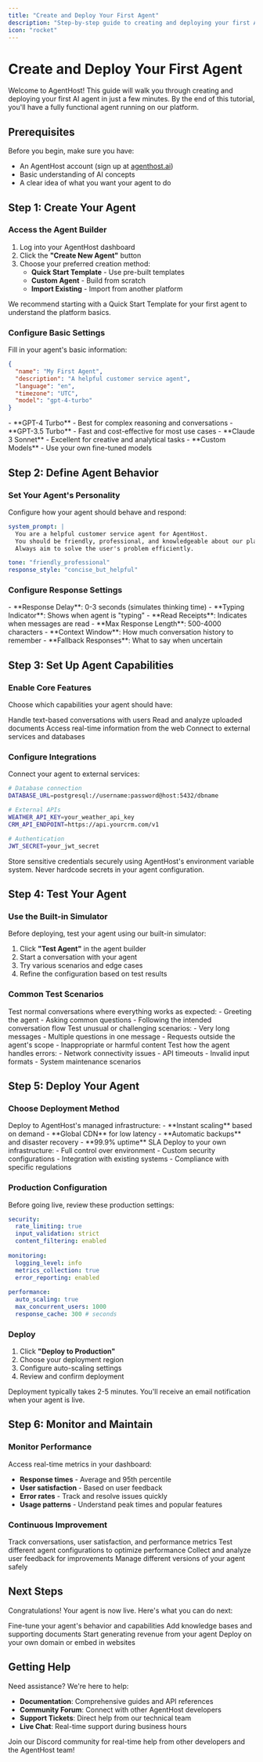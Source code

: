 ```yaml
---
title: "Create and Deploy Your First Agent"
description: "Step-by-step guide to creating and deploying your first AI agent on AgentHost"
icon: "rocket"
---
```


# Create and Deploy Your First Agent

Welcome to AgentHost! This guide will walk you through creating and deploying your first AI agent in just a few minutes. By the end of this tutorial, you'll have a fully functional agent running on our platform.

## Prerequisites

Before you begin, make sure you have:

- An AgentHost account (sign up at [agenthost.ai](https://agenthost.ai))
- Basic understanding of AI concepts
- A clear idea of what you want your agent to do

## Step 1: Create Your Agent

### Access the Agent Builder

1. Log into your AgentHost dashboard
2. Click the **"Create New Agent"** button
3. Choose your preferred creation method:
   - **Quick Start Template** - Use pre-built templates
   - **Custom Agent** - Build from scratch
   - **Import Existing** - Import from another platform

<Note>
We recommend starting with a Quick Start Template for your first agent to understand the platform basics.
</Note>

### Configure Basic Settings

Fill in your agent's basic information:

```json Agent Configuration
{
  "name": "My First Agent",
  "description": "A helpful customer service agent",
  "language": "en",
  "timezone": "UTC",
  "model": "gpt-4-turbo"
}
```

<Accordion title="Available Models">
  - **GPT-4 Turbo** - Best for complex reasoning and conversations
  - **GPT-3.5 Turbo** - Fast and cost-effective for most use cases
  - **Claude 3 Sonnet** - Excellent for creative and analytical tasks
  - **Custom Models** - Use your own fine-tuned models
</Accordion>

## Step 2: Define Agent Behavior

### Set Your Agent's Personality

Configure how your agent should behave and respond:

```yaml Agent Personality
system_prompt: |
  You are a helpful customer service agent for AgentHost.
  You should be friendly, professional, and knowledgeable about our platform.
  Always aim to solve the user's problem efficiently.

tone: "friendly_professional"
response_style: "concise_but_helpful"
```

### Configure Response Settings

<AccordionGroup>
  <Accordion icon="clock" title="Response Timing">
    - **Response Delay**: 0-3 seconds (simulates thinking time)
    - **Typing Indicator**: Shows when agent is "typing"
    - **Read Receipts**: Indicates when messages are read
  </Accordion>
  
  <Accordion icon="message" title="Message Handling">
    - **Max Response Length**: 500-4000 characters
    - **Context Window**: How much conversation history to remember
    - **Fallback Responses**: What to say when uncertain
  </Accordion>
</AccordionGroup>

## Step 3: Set Up Agent Capabilities

### Enable Core Features

Choose which capabilities your agent should have:

<CardGroup cols={2}>
  <Card title="Text Conversations" icon="message">
    Handle text-based conversations with users
  </Card>
  <Card title="File Processing" icon="file">
    Read and analyze uploaded documents
  </Card>
  <Card title="Web Search" icon="magnifying-glass">
    Access real-time information from the web
  </Card>
  <Card title="API Integrations" icon="plug">
    Connect to external services and databases
  </Card>
</CardGroup>

### Configure Integrations

Connect your agent to external services:

```bash Environment Variables
# Database connection
DATABASE_URL=postgresql://username:password@host:5432/dbname

# External APIs
WEATHER_API_KEY=your_weather_api_key
CRM_API_ENDPOINT=https://api.yourcrm.com/v1

# Authentication
JWT_SECRET=your_jwt_secret
```

<Warning>
Store sensitive credentials securely using AgentHost's environment variable system. Never hardcode secrets in your agent configuration.
</Warning>

## Step 4: Test Your Agent

### Use the Built-in Simulator

Before deploying, test your agent using our built-in simulator:

1. Click **"Test Agent"** in the agent builder
2. Start a conversation with your agent
3. Try various scenarios and edge cases
4. Refine the configuration based on test results

### Common Test Scenarios

<Tabs>
  <Tab title="Happy Path">
    Test normal conversations where everything works as expected:
    - Greeting the agent
    - Asking common questions
    - Following the intended conversation flow
  </Tab>
  
  <Tab title="Edge Cases">
    Test unusual or challenging scenarios:
    - Very long messages
    - Multiple questions in one message
    - Requests outside the agent's scope
    - Inappropriate or harmful content
  </Tab>
  
  <Tab title="Error Handling">
    Test how the agent handles errors:
    - Network connectivity issues
    - API timeouts
    - Invalid input formats
    - System maintenance scenarios
  </Tab>
</Tabs>

## Step 5: Deploy Your Agent

### Choose Deployment Method

<AccordionGroup>
  <Accordion icon="cloud" title="Cloud Deployment">
    Deploy to AgentHost's managed infrastructure:
    - **Instant scaling** based on demand
    - **Global CDN** for low latency
    - **Automatic backups** and disaster recovery
    - **99.9% uptime** SLA
  </Accordion>
  
  <Accordion icon="server" title="Self-Hosted">
    Deploy to your own infrastructure:
    - Full control over environment
    - Custom security configurations
    - Integration with existing systems
    - Compliance with specific regulations
  </Accordion>
</AccordionGroup>

### Production Configuration

Before going live, review these production settings:

```yaml Production Checklist
security:
  rate_limiting: true
  input_validation: strict
  content_filtering: enabled
  
monitoring:
  logging_level: info
  metrics_collection: true
  error_reporting: enabled
  
performance:
  auto_scaling: true
  max_concurrent_users: 1000
  response_cache: 300 # seconds
```

### Deploy

1. Click **"Deploy to Production"**
2. Choose your deployment region
3. Configure auto-scaling settings
4. Review and confirm deployment

<Note>
Deployment typically takes 2-5 minutes. You'll receive an email notification when your agent is live.
</Note>

## Step 6: Monitor and Maintain

### Monitor Performance

Access real-time metrics in your dashboard:

- **Response times** - Average and 95th percentile
- **User satisfaction** - Based on user feedback
- **Error rates** - Track and resolve issues quickly
- **Usage patterns** - Understand peak times and popular features

### Continuous Improvement

<CardGroup cols={2}>
  <Card title="Analytics Dashboard" icon="chart-line">
    Track conversations, user satisfaction, and performance metrics
  </Card>
  <Card title="A/B Testing" icon="flask">
    Test different agent configurations to optimize performance
  </Card>
  <Card title="User Feedback" icon="thumbs-up">
    Collect and analyze user feedback for improvements
  </Card>
  <Card title="Version Control" icon="code-branch">
    Manage different versions of your agent safely
  </Card>
</CardGroup>

## Next Steps

Congratulations! Your agent is now live. Here's what you can do next:

<CardGroup cols={2}>
  <Card
    title="Configure Agent Properties"
    icon="settings"
    href="/agenthost/agent-properties"
  >
    Fine-tune your agent's behavior and capabilities
  </Card>
  <Card
    title="Upload Agent Files"
    icon="upload"
    href="/agenthost/uploading-agent-files"
  >
    Add knowledge bases and supporting documents
  </Card>
  <Card
    title="Set Up Monetization"
    icon="dollar-sign"
    href="/agenthost/monetizing-agents"
  >
    Start generating revenue from your agent
  </Card>
  <Card
    title="Custom Domains"
    icon="globe"
    href="/agenthost/custom-domains-and-embedding-agents"
  >
    Deploy on your own domain or embed in websites
  </Card>
</CardGroup>

## Getting Help

Need assistance? We're here to help:

- **Documentation**: Comprehensive guides and API references
- **Community Forum**: Connect with other AgentHost developers
- **Support Tickets**: Direct help from our technical team
- **Live Chat**: Real-time support during business hours

<Tip>
Join our Discord community for real-time help from other developers and the AgentHost team!
</Tip>